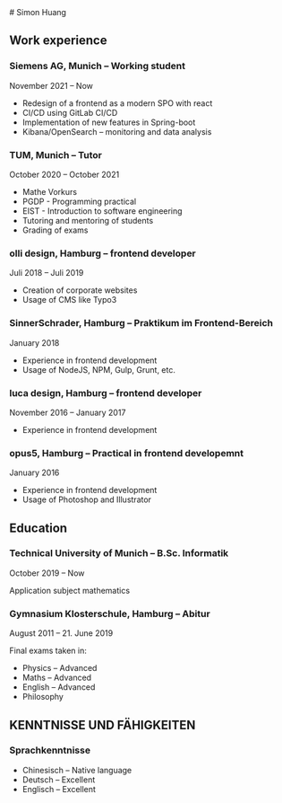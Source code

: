 <div className="prose">
# Simon Huang

## Work experience

### Siemens AG, Munich – Working student
November 2021 – Now
- Redesign of a frontend as a modern SPO with react
- CI/CD using GitLab CI/CD
- Implementation of new features in Spring-boot
- Kibana/OpenSearch – monitoring and data analysis

### TUM, Munich – Tutor
October 2020 – October 2021
- Mathe Vorkurs
- PGDP - Programming practical
- EIST - Introduction to software engineering
- Tutoring and mentoring of students
- Grading of exams

### olli design, Hamburg – frontend developer
Juli 2018 – Juli 2019
- Creation of corporate websites
- Usage of CMS like Typo3

### SinnerSchrader, Hamburg – Praktikum im Frontend-Bereich 
January 2018
- Experience in frontend development
- Usage of NodeJS, NPM, Gulp, Grunt, etc.

### luca design, Hamburg – frontend developer
November 2016 – January 2017
- Experience in frontend development

### opus5, Hamburg – Practical in frontend developemnt 
January 2016
- Experience in frontend development
- Usage of Photoshop and Illustrator


## Education

### Technical University of Munich – B.Sc. Informatik
October 2019 – Now

Application subject mathematics

### Gymnasium Klosterschule, Hamburg – Abitur
August 2011 – 21. June 2019

Final exams taken in:
- Physics – Advanced
- Maths – Advanced
- English – Advanced
- Philosophy


## KENNTNISSE UND FÄHIGKEITEN

### Sprachkenntnisse
- Chinesisch – Native language
- Deutsch – Excellent
- Englisch – Excellent

</div>
